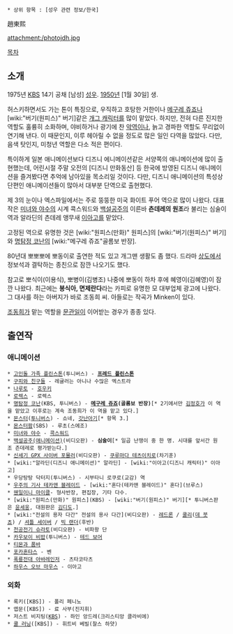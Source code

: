  * 상위 항목 : [성우 관련 정보/한국]

趙東熙

attachment:/photojdh.jpg

[[목차]]
== 소개 ==
1975년 [[한국방송공사|KBS]] 14기 공채 [남성] [[성우]]. [[1950년]] [1월 30일] 생.

허스키하면서도 가는 톤이 특징으로, 우직하고 호탕한 거한이나 [[메구레 쥬죠]]나 [wiki:"버기(원피스)" 버기]같은 [[개그 캐릭터]]를 많이 맡았다. 하지만, 전혀 다른 진지한 역할도 훌륭히 소화하며, 야비하거나 광기에 찬 [[악역]]이나, 늙고 경파한 역할도 무리없이 연기해 낸다. 이 때문인지, 이루 헤아릴 수 없을 정도로 많은 일인 다역을 많았다. 다만, 음색 탓인지, 미청년 역할은 다소 적은 편이다. 

특이하게 일본 애니메이션보다 디즈니 에니메이션같은 서양쪽의 애니메이션에 많이 출현했는데, 어린시절 주말 오전의 [디즈니 만화동산] 등 한국에 방영된 디즈니 애니메이션을 즐겨봤다면 추억에 남아있을 목소리일 것이다. 다만, 디즈니 애니메이션의 특성상 단편인 애니메이션들이 많아서 대부분 단역으로 출현했다. 

제 3의 눈이나 엑스파일에서는 주로 뚱뚱한 미국 화이트 푸어 역으로 많이 나왔다. 대표작은 [[미녀와 야수]]의 시계 콕스워드와 [[백설공주]]의 이른바 '''츤데레의 원조'''라 불리는 심술이 역과 알라딘의 츤데레 앵무새 [[이아고]]를 맡았다.

고정된 역으로 유명한 것은 [wiki:"원피스(만화)" 원피스]의 [wiki:"버기(원피스)" 버기]와 [[명탐정 코난]]의 [wiki:"메구레 쥬죠"골롬보 반장].

80년대 뽀뽀뽀에 뽀동이로 출연한 적도 있고 개그맨 생활도 좀 했다. 드라마 [[상도]]에서 정보석과 결탁하는 종친으로 잠깐 나오기도 했다.

참고로 뽀식이(이용식), 뽀병이(김병조) 나중에 뽀동이 하차 후에 혜영이(김혜영)이 잠깐 나왔다. 최근에는 '''봉식아, 면제란다'''라는 카피로 유명한 모 대부업체 광고에 나왔다. 그 대사를 하는 아버지가 바로 조동희 씨. 아들로는 작곡가 Minken이 있다.

[[조동희]]가 맡는 역할을 [[문관일]]이 이어받는 경우가 종종 있다.

== 출연작 ==
=== 애니메이션 ===
 * [[고인돌 가족 플린스톤]](투니버스) - '''[[프레드 플린스톤]]'''
 * [[구피와 친구들]] - 레귤러는 아니나 수많은 엑스트라
 * [[나루토]] - [[호우키]]
 * [[로렉스]] - 로렉스
 * [[명탐정 코난]](KBS, 투니버스) - '''[[메구레 쥬죠]](골롬보 반장)'''[* 2기에서만 [[김정호]]가 이 역을 맡았고 이후로는 계속 조동희가 이 역을 맡고 있다.]
 * [[몬스터(만화)|몬스터]]([[투니버스]]) - 쇼네, [[갓난아기]][* 항목 3.]
 * [[몬스터팜]](SBS) - 루초(스에조)
 * [[미녀와 야수]] - [[콕스워드]]
 * [[백설공주(애니메이션)]](비디오판) - '''심술이'''[* 일곱 난쟁이 중 한 명. 시대를 앞서간 원조 츤데레로 평가받는다.]
 * [[신세기 GPX 사이버 포뮬러]](비디오판) - [[쿠루마다 테츠이치로]](차기훈)
 * [wiki:"알라딘(디즈니 애니메이션)" 알라딘] - [wiki:"이아고(디즈니 캐릭터)" 이아고]
 * 우당탕탕 닥터지(투니버스) - 시부타니 로쿠로(교감) 역  
 * [[우주의 기사 테카맨 블레이드]] - [wiki:"혼다(테카맨 블레이드)" 혼다](브루스)
 * [[웬일이니 마이클]]- 형사반장, 편집장, 기타 다수.
 * [wiki:"원피스(만화)" 원피스](KBS) - [wiki:"버기(원피스)" 버기][* 투니버스판은 [[윤세웅]], 대원판은 [[김디도]].]
 * [wiki:"전설의 용자 다간" 전설의 용사 다간](비디오판) - [[레드론]] / [[쿨리]]([[데 붓쵸]]) / [[셔틀 세이버]] / [[빅 랜더]](후반)
 * [[천공전기 슈라토]](비디오판) - 비파왕 단
 * [[카우보이 비밥]](투니버스) - [[테드 보어]]
 * [[티몬과 품바]]
 * [[포카혼타스]] - 벤
 * [[폭룡전대 아바레인저]] - 츠타코타츠
 * [[하우스 오브 마우스]] - 이아고
=== 외화 ===
 * 록키([KBS]) - 폴리 페니노
 * 엽문([KBS]) - 료 사부(진지휘)
 * 저스트 비지팅([[KBS]]) - 하인 앙드레(크리스티앙 클라비에)
 * [[쿨 러닝]]([KBS]) - 휘트비 베빌(찰스 하얏)
